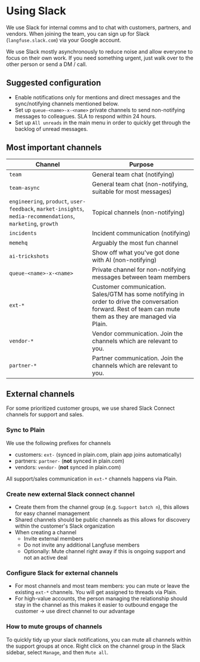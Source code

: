 # Using Slack

We use Slack for internal comms and to chat with customers, partners, and vendors. When joining the team, you can sign up for Slack (`langfuse.slack.com`) via your Google account.

We use Slack mostly asynchronously to reduce noise and allow everyone to focus on their own work. If you need something urgent, just walk over to the other person or send a DM / call.

## Suggested configuration

- Enable notifications only for mentions and direct messages and the sync/notifying channels mentioned below.
- Set up `queue-<name>-x-<name>` private channels to send non-notifying messages to colleagues. SLA to respond within 24 hours.
- Set up `All unreads` in the main menu in order to quickly get through the backlog of unread messages.

## Most important channels

| Channel                                                                                                      | Purpose                                                                                                                                                    |
| ------------------------------------------------------------------------------------------------------------ | ---------------------------------------------------------------------------------------------------------------------------------------------------------- |
| `team`                                                                                                       | General team chat (notifying)                                                                                                                              |
| `team-async`                                                                                                 | General team chat (non-notifying, suitable for most messages)                                                                                              |
| `engineering`, `product`, `user-feedback`, `market-insights`, `media-recommendations`, `marketing`, `growth` | Topical channels (non-notifying)                                                                                                                           |
| `incidents`                                                                                                  | Incident communication (notifying)                                                                                                                         |
| `memehq`                                                                                                     | Arguably the most fun channel                                                                                                                              |
| `ai-trickshots`                                                                                              | Show off what you've got done with AI (non-notifying)                                                                                                      |
| `queue-<name>-x-<name>`                                                                                      | Private channel for non-notifying messages between team members                                                                                            |
| `ext-*`                                                                                                      | Customer communication. Sales/GTM has some notifying in order to drive the conversation forward. Rest of team can mute them as they are managed via Plain. |
| `vendor-*`                                                                                                   | Vendor communication. Join the channels which are relevant to you.                                                                                         |
| `partner-*`                                                                                                  | Partner communication. Join the channels which are relevant to you.                                                                                        |

## External channels

For some prioritized customer groups, we use shared Slack Connect channels for support and sales.

### Sync to Plain

We use the following prefixes for channels

- customers: `ext-` (synced in plain.com, plain app joins automatically)
- partners: `partner-` (**not** synced in plain.com)
- vendors: `vendor-` (**not** synced in plain.com)

All support/sales communication in `ext-*` channels happens via Plain.

### Create new external Slack connect channel

- Create them from the channel group (e.g. `Support batch n`), this allows for easy channel management
- Shared channels should be public channels as this allows for discovery within the customer's Slack organization
- When creating a channel
  - Invite external members
  - Do not invite any additional Langfuse members
  - Optionally: Mute channel right away if this is ongoing support and not an active deal

### Configure Slack for external channels

- For most channels and most team members: you can mute or leave the existing `ext-*` channels. You will get assigned to threads via Plain.
- For high-value accounts, the person managing the relationship should stay in the channel as this makes it easier to outbound engage the customer \-\> use direct channel to our advantage

### How to mute groups of channels

To quickly tidy up your slack notifications, you can mute all channels within the support groups at once. Right click on the channel group in the Slack sidebar, select `Manage`, and then `Mute all`.
